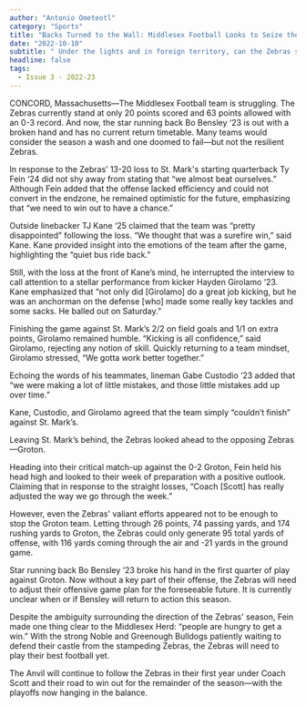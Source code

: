 ```yaml
---
author: "Antonio Ometeotl"
category: "Sports"
title: "Backs Turned to the Wall: Middlesex Football Looks to Seize the Castle"
date: "2022-10-10"
subtitle: " Under the lights and in foreign territory, can the Zebras shed their struggles and capture their first win?"
headline: false
tags:
  - Issue 3 - 2022-23
---
```


CONCORD, Massachusetts—The Middlesex Football team is struggling. The Zebras currently stand at only 20 points scored and 63 points allowed with an 0-3 record. And now, the star running back Bo Bensley ‘23 is out with a broken hand and has no current return timetable. Many teams would consider the season a wash and one doomed to fail—but not the resilient Zebras.

In response to the Zebras’ 13-20 loss to St. Mark's starting quarterback Ty Fein ‘24 did not shy away from stating that “we almost beat ourselves.” Although Fein added that the offense lacked efficiency and could not convert in the endzone, he remained optimistic for the future, emphasizing that “we need to win out to have a chance.”

Outside linebacker TJ Kane ‘25 claimed that the team was “pretty disappointed” following the loss. “We thought that was a surefire win,” said Kane. Kane provided insight into the emotions of the team after the game, highlighting the “quiet bus ride back.”

Still, with the loss at the front of Kane’s mind, he interrupted the interview to call attention to a stellar performance from kicker Hayden Girolamo ‘23. Kane emphasized that “not only did [Girolamo] do a great job kicking, but he was an anchorman on the defense [who] made some really key tackles and some sacks. He balled out on Saturday.”

Finishing the game against St. Mark’s 2/2 on field goals and 1/1 on extra points, Girolamo remained humble. “Kicking is all confidence,” said Girolamo, rejecting any notion of skill. Quickly returning to a team mindset, Girolamo stressed, “We gotta work better together.”

Echoing the words of his teammates, lineman Gabe Custodio ‘23 added that “we were making a lot of little mistakes, and those little mistakes add up over time.”

Kane, Custodio, and Girolamo agreed that the team simply “couldn’t finish” against St. Mark’s.

Leaving St. Mark’s behind, the Zebras looked ahead to the opposing Zebras—Groton.

Heading into their critical match-up against the 0-2 Groton, Fein held his head high and looked to their week of preparation with a positive outlook. Claiming that in response to the straight losses, “Coach [Scott] has really adjusted the way we go through the week.”

However, even the Zebras' valiant efforts appeared not to be enough to stop the Groton team. Letting through 26 points, 74 passing yards, and 174 rushing yards to Groton, the Zebras could only generate 95 total yards of offense, with 116 yards coming through the air and -21 yards in the ground game.

Star running back Bo Bensley ‘23 broke his hand in the first quarter of play against Groton. Now without a key part of their offense, the Zebras will need to adjust their offensive game plan for the foreseeable future. It is currently unclear when or if Bensley will return to action this season.

Despite the ambiguity surrounding the direction of the Zebras' season, Fein made one thing clear to the Middlesex Herd: “people are hungry to get a win.” With the strong Noble and Greenough Bulldogs patiently waiting to defend their castle from the stampeding Zebras, the Zebras will need to play their best football yet.

The Anvil will continue to follow the Zebras in their first year under Coach Scott and their road to win out for the remainder of the season—with the playoffs now hanging in the balance.
